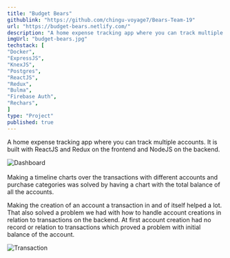 ```yaml
---
title: "Budget Bears"
githublink: "https://github.com/chingu-voyage7/Bears-Team-19"
url: "https://budget-bears.netlify.com/"
description: "A home expense tracking app where you can track multiple accounts."
imgUrl: "budget-bears.jpg"
techstack: [
"Docker",
"ExpressJS",
"KnexJS",
"Postgres",
"ReactJS",
"Redux",
"Bulma",
"Firebase Auth",
"Rechars",
]
type: "Project"
published: true
---
```


A home expense tracking app where you can track multiple accounts. It is built with ReactJS and Redux on the frontend and NodeJS on the backend.

<div class="w-64 mx-auto my-4 md:float-right md:ml-4 md:mt-5">
  <img src="../../assets/projects/budget-bears_dashboard.png" alt="Dashboard" />
</div>
<br />
Making a timeline charts over the transactions with different accounts and purchase categories was solved by having a chart with the total balance of all the accounts.

Making the creation of an account a transaction in and of itself helped a lot. That also solved a problem we had with how to handle account creations in relation to transactions on the backend. At first account creation had no record or relation to transactions which proved a problem with initial balance of the account.

<div class="w-64 mx-auto my-4 md:float-left md:mr-4 md:mt-5">
  <img
    src="../../assets/projects/budget-bears_transaction.png"
    alt="Transaction"
  />
</div>
<br />
<div class="clearfix"></div>
